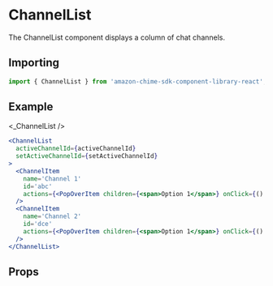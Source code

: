 

# ChannelList

The ChannelList component displays a column of chat channels.

## Importing

```javascript
import { ChannelList } from 'amazon-chime-sdk-component-library-react';
```

## Example

<ThemeProvider theme={lightTheme}>
  <GlobalStyles/>
  <Preview>
    <_ChannelList />
  </Preview>
</ThemeProvider>

```jsx
<ChannelList
  activeChannelId={activeChannelId}
  setActiveChannelId={setActiveChannelId}
>
  <ChannelItem
    name='Channel 1'
    id='abc'
    actions={<PopOverItem children={<span>Option 1</span>} onClick={() => console.log('Option 1 clicked')} />}
  />
  <ChannelItem
    name='Channel 2'
    id='dce'
    actions={<PopOverItem children={<span>Option 1</span>} onClick={() => console.log('Option 1 clicked')} />}
  />
</ChannelList>
```

## Props

<Props of={ChannelList} />